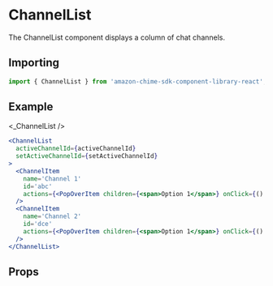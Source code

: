 

# ChannelList

The ChannelList component displays a column of chat channels.

## Importing

```javascript
import { ChannelList } from 'amazon-chime-sdk-component-library-react';
```

## Example

<ThemeProvider theme={lightTheme}>
  <GlobalStyles/>
  <Preview>
    <_ChannelList />
  </Preview>
</ThemeProvider>

```jsx
<ChannelList
  activeChannelId={activeChannelId}
  setActiveChannelId={setActiveChannelId}
>
  <ChannelItem
    name='Channel 1'
    id='abc'
    actions={<PopOverItem children={<span>Option 1</span>} onClick={() => console.log('Option 1 clicked')} />}
  />
  <ChannelItem
    name='Channel 2'
    id='dce'
    actions={<PopOverItem children={<span>Option 1</span>} onClick={() => console.log('Option 1 clicked')} />}
  />
</ChannelList>
```

## Props

<Props of={ChannelList} />